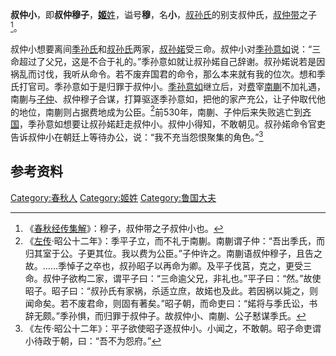 {{先秦人物信息框
|名称= 叔仲小
|谥号 = 穆
|姓= [[姬姓|姬]]
|氏= 叔仲氏
|名= 小
|官位= [[鲁国|鲁国]][[大夫|大夫]]
|父= [[叔仲带|叔仲带]]
|子女= [[叔仲志|叔仲志]]
}}

'''叔仲小'''，即'''叔仲穆子'''，[[姬姓|'''姬'''姓]]，谥号'''穆'''，名'''小'''，[[叔孙氏|叔孙氏]]的别支叔仲氏，[[叔仲带|叔仲带]]之子<ref>《[[春秋经传集解|春秋经传集解]]》：穆子，叔仲带之子叔仲小也。</ref>。

叔仲小想要离间[[季孙氏|季孙氏]]和[[叔孙氏|叔孙氏]]两家，[[叔孙婼|叔孙婼]]受三命。叔仲小对[[季孙意如|季孙意如]]说：“三命超过了父兄，这是不合于礼的。”季孙意如就让叔孙婼自己辞谢。叔孙婼说若是因祸乱而讨伐，我听从命令。若不废弃国君的命令，那么本来就有我的位次。想和季氏打官司。季孙意如于是归罪于叔仲小。[[季孙意如|季孙意如]]继立后，对[[费|费]]宰[[南蒯|南蒯]]不加礼遇，南蒯与[[公子慭_(鲁国)|子仲]]、叔仲穆子合谋，打算驱逐季孙意如，把他的家产充公，让子仲取代他的地位，南蒯则占据费地成为公臣。<ref>《[[左传|左传]]·昭公十二年》：季平子立，而不礼于南蒯。南蒯谓子仲：“吾出季氏，而归其室于公。子更其位。我以费为公臣。”子仲许之。南蒯语叔仲穆子，且告之故。……季悼子之卒也，叔孙昭子以再命为卿。及平子伐莒，克之，更受三命。叔仲子欲构二家，谓平子曰：“三命逾父兄，非礼也。”平子曰：“然。”故使昭子。昭子曰：“叔孙氏有家祸，杀适立庶，故婼也及此。若因祸以毙之，则闻命矣。若不废君命，则固有著矣。”昭子朝，而命吏曰：“婼将与季氏讼，书辞无颇。”季孙惧，而归罪于叔仲子。故叔仲小、南蒯、公子慭谋季氏。</ref>前530年，南蒯、子仲后来失败逃亡到[[齐国|齐国]]，季孙意如想要让叔孙婼赶走叔仲小。叔仲小得知，不敢朝见。叔孙婼命令官吏告诉叔仲小在朝廷上等待办公，说：“我不充当怨恨聚集的角色。”<ref>《左传·昭公十二年》：平子欲使昭子逐叔仲小。小闻之，不敢朝。昭子命吏谓小待政于朝，曰：“吾不为怨府。”</ref>

==参考资料==
{{reflist}}

[[Category:春秋人|Category:春秋人]]
[[Category:姬姓|Category:姬姓]]
[[Category:鲁国大夫|Category:鲁国大夫]]